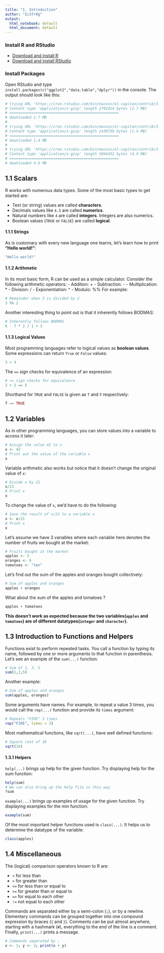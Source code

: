 ```yaml
---
title: "1. Introduction"
author: "Ic3fr0g"
output:
  html_notebook: default
  html_document: default
---
```

### Install R and RStudio

- [Download and install R](https://ftp.iitm.ac.in/cran/)
- [Download and install RStudio](https://www.rstudio.com/products/rstudio/download/)

### Install Packages

Open RStudio and type `install.packages(c("ggplot2","data.table","dplyr"))` in the console. The output should look like this:
```r
# trying URL 'https://cran.rstudio.com/bin/macosx/el-capitan/contrib/3.4/ggplot2_2.2.1.tgz'
# Content type 'application/x-gzip' length 2792414 bytes (2.7 MB)
# ==================================================
# downloaded 2.7 MB
# 
# trying URL 'https://cran.rstudio.com/bin/macosx/el-capitan/contrib/3.4/data.table_1.10.4-3.tgz'
# Content type 'application/x-gzip' length 1430738 bytes (1.4 MB)
# ==================================================
# downloaded 1.4 MB
# 
# trying URL 'https://cran.rstudio.com/bin/macosx/el-capitan/contrib/3.4/dplyr_0.7.4.tgz'
# Content type 'application/x-gzip' length 5094432 bytes (4.9 MB)
# ==================================================
# downloaded 4.9 MB
```

## 1.1 Scalars

R works with numerous data types. Some of the most basic types to get started are:

- Text (or string) values are called **characters**.
- Decimals values like `4.5` are called **numerics**.
- Natural numbers like `4` are called **integers**. Integers are also numerics.
- Boolean values (`TRUE` or `FALSE`) are called **logical**.

#### 1.1.1 Strings

As is customary with every new language one learns, let's learn how to print **"Hello world!"**:
```r
"Hello world!"
```

#### 1.1.2 Arithmetic

In its most basic form, R can be used as a simple calculator. Consider the following arithmetic operators:
- Addition: +
- Subtraction: -
- Multiplication: *
- Division: /
- Exponentiation: ^
- Modulo: %%
For example:
```r
# Remainder when 3 is divided by 2
3 %% 2
```

Another interesting thing to point out is that it inherently follows BODMAS:
```r
# Inherently follows BODMAS
6 - 7 * 2 / 1 + 3
```

#### 1.1.3 Logical Values

Most programming languages refer to logical values as **boolean values**. Some expressions can return `True` or `False` values:
```r
3 < 4
```

The `==` sign checks for equivalence of an expression:
```r
# == sign checks for equivalence
2 + 2 == 5
```

Shorthand for `TRUE` and `FALSE` is given as `T` and `F` respectively:
```r
T == TRUE
```

## 1.2 Variables

As in other programming languages, you can store values into a variable to access it later:
```r
# Assign the value 42 to x
x <- 42
# Print out the value of the variable x
x
```

Variable arithmetic also works but notice that it doesn't change the original value of `x`:
```r
# Divide x by 21
x/21
# Print x
x
```

To change the value of `x`, we'd have to do the following:
```r
# Save the result of x/21 to a variable x
x <- x/21
# Print x
x
```

Let's assume we have 3 variables where each variable here denotes the number of fruits we bought at the market:
```r
# Fruits bought at the market
apples <- 5
oranges <- 6
tomatoes <- "ten"
```

Let's find out the sum of the apples and oranges bought collectively:
```r
# Sum of apples and oranges
apples + oranges
```

What about the sum of the apples and tomatoes ?
```r
apples + tomatoes
```
**This doesn't work as expected because the two variables(`apples` and `tomatoes`) are of different datatypes(`integer` and `character`).**

## 1.3 Introduction to Functions and Helpers

Functions exist to perform repeated tasks. You call a function by typing its name, followed by one or more arguments to that function in parenthesis. Let's see an example of the `sum(...)` function:
```r
# Sum of 1, 3, 5
sum(1,3,5)
```
Another example:
```r
# Sum of apples and oranges
sum(apples, oranges)
```

Some arguments have names. For example, to repeat a value 3 times, you would call the `rep(...)` function and provide its `times` argument:
```r
# Repeats "FIRE" 3 times
rep("FIRE", times = 3)
```

Most mathematical functions, like `sqrt(...)`, have well defined functions:
```r
# Square root of 16
sqrt(16)
```

#### 1.3.1 Helpers

`help(...)` brings up help for the given function. Try displaying help for the sum function:
```r
help(sum)
# We can also bring up the help file in this way
?sum
```

`example(...)` brings up examples of usage for the given function. Try displaying examples for the min function:
```r
example(sum)
```

Of the most important helper functions used is `class(...)`. It helps us to determine the datatype of the variable:
```r
class(apples)
```

## 1.4 Miscellaneous

The (logical) comparison operators known to R are:

- `<` for less than
- `>` for greater than
- `<=` for less than or equal to
- `>=` for greater than or equal to
- `==` for equal to each other
- `!=` not equal to each other

Commands are separated either by a semi-colon (`;`), or by a newline. Elementary commands can be grouped together into one compound expression by braces (`{` and `}`). Comments can be put almost anywhere, starting with a hashmark (`#`), everything to the end of the line is a comment. Finally, `print(...)` prints a message.
```r
# Commands seperated by ;
x <- 1; y <- 2; print(x + y)
```

